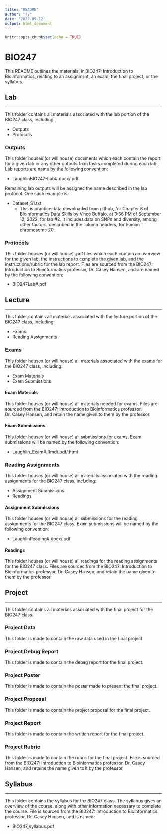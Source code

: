 ---
title: "README"
author: "Ty"
date: '2022-09-12'
output: html_document
---

```{r setup, include=FALSE}
knitr::opts_chunk$set(echo = TRUE)
```

# BIO247

This README outlines the materials, in BIO247: Introduction to Bioinformatics, relating to an assignment, an exam, the final project, or the syllabus.

## Lab
***

This folder contains all materials associated with the lab portion of the BIO247 class, including:

- Outputs
- Protocols



### Outputs

This folder houses (or will house) documents which each contain the report for a given lab or any other outputs from tasks completed during each lab. Lab reports are name by the following convention:

- LaughlinBIO247-Lab#.docx/.pdf

Remaining lab outputs will be assigned the name described in the lab protocol. One such example is:

- Dataset_S1.txt
  - This is practice data downloaded from github, for Chapter 8 of Bioinformatics Data Skills by Vince Buffalo, at 3:36 PM of September 12, 2022, for lab #2. It includes data on SNPs and diversity, among other factors, described in the column headers, for human chromosome 20.


### Protocols

This folder houses (or will house) .pdf files which each contain an overview for the given lab, the instructions to complete the given lab, and the instructions/rubric for the lab report. Files are sourced from the BIO247: Introduction to Bioinformatics professor, Dr. Casey Hansen, and are named by the following convention:

- BIO247Lab#.pdf



## Lecture
***

This folder contains all materials associated with the lecture portion of the BIO247 class, including:

- Exams
- Reading Assignments

### Exams

This folder houses (or will house) all materials associated with the exams for the BIO247 class, including:

- Exam Materials
- Exam Submissions


#### Exam Materials

This folder houses (or will house) all materials needed for exams. Files are sourced from the BIO247: Introduction to Bioinformatics professor, Dr. Casey Hansen, and retain the name given to them by the professor.

#### Exam Submissions

This folder houses (or will house) all submissions for exams. Exam submissions will be named by the following convention:

- Laughlin_Exam#.Rmd/.pdf/.html


### Reading Assignments

This folder houses (or will house) all materials associated with the reading assignments for the BIO247 class, including:

- Assignment Submissions
- Readings


#### Assignment Submissions

This folder houses (or will house) all submissions for the reading assignments for the BIO247 class. Exam submissions will be named by the following convention:

- LaughlinReading#.docx/.pdf

#### Readings

This folder houses (or will house) all readings for the reading assignments for the BIO247 class. Files are sourced from the BIO247: Introduction to Bioinformatics professor, Dr. Casey Hansen, and retain the name given to them by the professor.


## Project
***

This folder contains all materials associated with the final project for the BIO247 class.

### Project Data

This folder is made to contain the raw data used in the final project.

### Project Debug Report

This folder is made to contain the debug report for the final project.

### Project Poster

This folder is made to contain the poster made to present the final project.

### Project Proposal

This folder is made to contain the project proposal for the final project.

### Project Report

This folder is made to contain the written report for the final project.

### Project Rubric

This folder is made to contain the rubric for the final project. File is sourced from the BIO247: Introduction to Bioinformatics professor, Dr. Casey Hansen, and retains the name given to it by the professor.

## Syllabus
***

This folder contains the syllabus for the BIO247 class. The syllabus gives an overview of the course, along with other information necessary to complete the course. File is sourced from the BIO247: Introduction to Bioinformatics professor, Dr. Casey Hansen, and is named:

- BIO247_syllabus.pdf





















